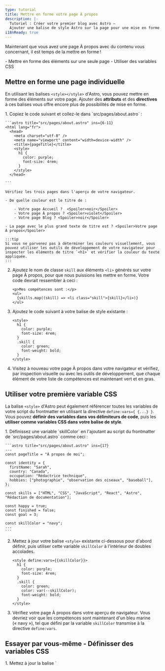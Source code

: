 ```yaml
---
type: tutorial
title: Mettre en forme votre page À propos
description: |-
  Tutoriel : Créer votre premier blog avec Astro —
  Ajouter une balise de style Astro sur la page pour une mise en forme à portée limitée
i18nReady: true
---
```


Maintenant que vous avez une page À propos avec du contenu vous concernant, il est temps de la mettre en forme !

<PreCheck>
  - Mettre en forme des éléments sur une seule page
  - Utiliser des variables CSS
</PreCheck>


## Mettre en forme une page individuelle

En utilisant les balises `<style></style>` d'Astro, vous pouvez mettre en forme des éléments sur votre page. Ajouter des **attributs** et des **directives** à ces balises vous offre encore plus de possibilités de mise en forme.

<Steps>
1. Copiez le code suivant et collez-le dans `src/pages/about.astro` :

    ```astro title="src/pages/about.astro" ins={6-11}
    <html lang="fr">
      <head>
        <meta charset="utf-8" />
        <meta name="viewport" content="width=device-width" />
        <title>{pageTitle}</title>
        <style>
          h1 {
            color: purple;
            font-size: 4rem;
          }
        </style>
      </head> 

    ```

    Vérifiez les trois pages dans l'aperçu de votre navigateur.
    
    - De quelle couleur est le titre de :

        - Votre page Accueil ?  <Spoiler>noir</Spoiler>
        - Votre page À propos ? <Spoiler>violet</Spoiler>
        - Votre page Blog ? <Spoiler>noir</Spoiler>

    - La page avec le plus grand texte de titre est ? <Spoiler>Votre page À propos</Spoiler>

    :::tip
    Si vous ne parvenez pas à déterminer les couleurs visuellement, vous pouvez utiliser les outils de développement de votre navigateur pour inspecter les éléments de titre `<h1>` et vérifier la couleur du texte appliquée.
    :::

2. Ajoutez le nom de classe `skill` aux éléments `<li>` générés sur votre page À propos, pour que nous puissions les mettre en forme. Votre code devrait ressembler à ceci :

    ```astro title="src/pages/about.astro" 'class="skill"'
    <p>Mes compétences sont :</p>
    <ul>
      {skills.map((skill) => <li class="skill">{skill}</li>)}
    </ul>
    ```

3. Ajoutez le code suivant à votre balise de style existante :

    ```astro title="src/pages/about.astro" ins={6-9}
    <style>
      h1 {
        color: purple;
        font-size: 4rem;
      }
      .skill {
        color: green;
        font-weight: bold;
      }
    </style>
    ```



  4. Visitez à nouveau votre page À propos dans votre navigateur et vérifiez, par inspection visuelle ou avec les outils de développement, que chaque élément de votre liste de compétences est maintenant vert et en gras.
</Steps>

## Utiliser votre première variable CSS
La balise `<style>` d'Astro peut également référencer toutes les variables de votre script du frontmatter en utilisant la directive `define:vars={ {...} }`. Vous pouvez **définir des variables dans vos délimiteurs de code**, puis les **utiliser comme variables CSS dans votre balise de style**.

<Steps>
1. Définissez une variable `skillColor` en l'ajoutant au script du frontmatter de `src/pages/about.astro` comme ceci :

    ```astro title="src/pages/about.astro" ins={17}
    ---
    const pageTitle = "À propos de moi";

    const identity = {
      firstName: "Sarah",
      country: "Canada",
      occupation: "Rédactrice technique",
      hobbies: ["photographie", "observation des oiseaux", "baseball"],
    };

    const skills = ["HTML", "CSS", "JavaScript", "React", "Astro", "Rédaction de documentation"];

    const happy = true;
    const finished = false;
    const goal = 3;
  
    const skillColor = "navy";
    ---
    ```

2. Mettez à jour votre balise `<style>` existante ci-dessous pour d'abord définir, puis utiliser cette variable `skillColor` à l'intérieur de doubles accolades.

    ```astro title="src/pages/about.astro" "define:vars={{skillColor}}" "var(--skillColor)" del={7} ins={8}
    <style define:vars={{skillColor}}> 
      h1 {
        color: purple;
        font-size: 4rem;
      }
      .skill {
        color: green;
        color: var(--skillColor);
        font-weight: bold;
      }
    </style>
    ```

3. Vérifiez votre page À propos dans votre aperçu de navigateur. Vous devriez voir que les compétences sont maintenant d'un bleu marine (« navy »), tel que défini par la variable `skillColor` transmise à la directive `define:vars`.
</Steps>

<Box icon="puzzle-piece">

## Essayer par vous-même - Définisser des variables CSS

  <Steps>
  1. Mettez à jour la balise `<style>` sur votre page À propos pour qu'elle corresponde à celle ci-dessous.
  
      ```astro title="src/pages/about.astro"
      <style define:vars={{skillColor, fontWeight, textCase}}>
        h1 {
          color: purple;
          font-size: 4rem;
        }
        .skill {
          color: var(--skillColor);
          font-weight: var(--fontWeight);
          text-transform: var(--textCase);
        }
      </style>
      ```
  
  2. Ajoutez les définitions de variables manquantes dans votre script du frontmatter pour que votre nouvelle balise `<style>` applique avec succès ces styles à votre liste de compétences :
      - La couleur du texte est le bleu marine
      - Le texte est en gras
      - Les éléments de la liste sont en majuscules (lettres capitales)
 </Steps>
<details>
<summary>✅ Montrez-moi le code ! ✅</summary>

```astro title="src/pages/about.astro" ins={18-19}
---
const pageTitle = "À propos de moi";

const identity = {
  firstName: "Sarah",
  country: "Canada",
  occupation: "Rédactrice technique",
  hobbies: ["photographie", "observation des oiseaux", "baseball"],
};

const skills = ["HTML", "CSS", "JavaScript", "React", "Astro", "Rédaction de documentation"];

const happy = true;
const finished = false;
const goal = 3;

const skillColor = "navy";
const fontWeight = "bold";
const textCase = "uppercase";
---
```
</details>

</Box>



<Box icon="check-list">
## Liste de contrôle

<Checklist>
- [ ] Je peux ajouter des styles CSS à une page individuelle en utilisant une balise `<style>` d'Astro.
- [ ] Je peux utiliser des variables pour mettre en forme des éléments sur la page.
</Checklist>
</Box>

### Ressources
- [Comparaison entre la syntaxe d'Astro et JSX](/fr/reference/astro-syntax/#différences-entre-astro-et-jsx)

- [La balise `<style>` d'Astro](/fr/guides/styling/#styliser-avec-astro)

- [Les variables CSS dans Astro](/fr/guides/styling/#variables-css)
